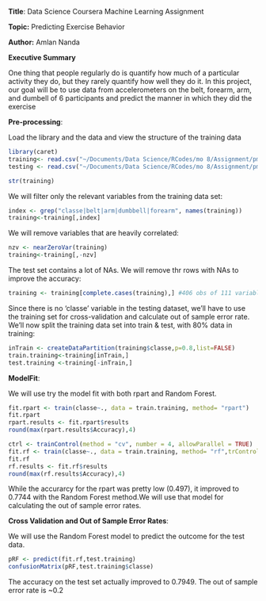 **Title**: Data Science Coursera Machine Learning Assignment 

**Topic:** Predicting Exercise Behavior

**Author:** Amlan Nanda

**Executive Summary**

One thing that people regularly do is quantify how much of a particular activity they do, but they rarely quantify how well they do it. In this project, our goal will be to use data from accelerometers on the belt, forearm, arm, and dumbell of 6 participants and predict the manner in which they did the exercise

**Pre-processing**:

Load the library and the data and view the structure of the training data
```r
library(caret)
training<- read.csv("~/Documents/Data Science/RCodes/mo 8/Assignment/pml-training.csv",na.strings=c(NA, "NA",""))
testing <- read.csv("~/Documents/Data Science/RCodes/mo 8/Assignment/pml-testing.csv",na.strings=c(NA, "NA",""))

str(training)
```

We will filter only the relevant variables from the training data set:

```r
index <- grep("classe|belt|arm|dumbbell|forearm", names(training))
training<-training[,index]
```

We will remove variables that are heavily correlated:

```r
nzv <- nearZeroVar(training)
training<-training[,-nzv]
```

The test set contains a lot of NAs. We will remove thr rows with NAs to improve the accuracy:

```r
training <- training[complete.cases(training),] #406 obs of 111 variables
```

Since there is no 'classe' variable in the testing dataset, we'll have to use the training set for cross-validation and calculate out of sample error rate. We'll now split the training data set into train & test, with 80% data in training:

```r
inTrain <- createDataPartition(training$classe,p=0.8,list=FALSE)
train.training<-training[inTrain,]
test.training <-training[-inTrain,]
```

**ModelFit**:

We will use try the model fit with both rpart and Random Forest.

```r
fit.rpart <- train(classe~., data = train.training, method= "rpart")
fit.rpart
rpart.results <- fit.rpart$results
round(max(rpart.results$Accuracy),4)

ctrl <- trainControl(method = "cv", number = 4, allowParallel = TRUE)
fit.rf <- train(classe~., data = train.training, method= "rf",trControl=ctrl,prof=TRUE)
fit.rf
rf.results <- fit.rf$results
round(max(rf.results$Accuracy),4)

```

While the accurarcy for the rpart was pretty low (0.497), it improved to 0.7744 with the Random Forest method.We will use that model for calculating the out of sample error rates.

**Cross Validation and Out of Sample Error Rates**:

We will use the Random Forest model to predict the outcome for the test data.

```r
pRF <- predict(fit.rf,test.training)
confusionMatrix(pRF,test.training$classe)
```

The accuracy on the test set actually improved to 0.7949. 
The out of sample error rate is ~0.2


